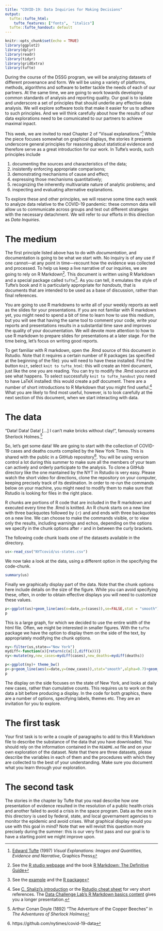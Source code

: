 ```yaml
---
title: "COVID-19: Data Inquiries for Making Decisions"
output:
  tufte::tufte_html: 
    tufte_features: ["fonts",  "italics"]
  tufte::tufte_handout: default
---
```


```r
knitr::opts_chunk$set(echo = TRUE)
library(ggplot2)
library(dplyr)
library(readr)
library(tidyr)
library(gridExtra)
library(tufte)
```

During the course of the DSSG program, we will be analyzing datasets of different provenance and form. We will be using a variety of platforms, methods, algorithms and software to better tackle the needs of each of our partners. At the same time, we are going to work towards developing common standards of analysis and reporting quality. Our goal is to isolate and underscore a set of principles that should underlie any effective data analysis. We will explore software tools that make it easier for us to adhere to such principles. And we will think carefully about how the results of our data explorations need to be comunicated to our partners to achieve maximal inpact.

This week, we are invited to read Chapter 2 of "Visual explanations."^[[Edward Tufte](https://www.edwardtufte.com/tufte/) (1997) *Visual Explanations: Images and Quantities, Evidence and Narrative*, Graphics Press] While the piece focuses somewhat on graphical displays, the stories it presents underscore general principles for reasoning about statistical evidence and therefore serve as a great introduction for our work. In Tufte's words, such principles include  
 
 (1)  documenting the sources and characteristics of the data; 
 (2)  insistently enforcing appropriate comparisons; 
 (3) demonstrating mechanisms of cause and effect; 
 (4) expressing those mechanisms quantitatively; 
 (5) recognizing the inherently multivariate nature of analytic problems; and
 (6) inspecting and evaluating alternative explanations.

To  explore these and other principles, we will reserve some time each week to analyze data relative to the COVID-19 pandemic: these common data will allow us to communicate across groups and test out different strategies with the necessary detachment. We will refer to our efforts 
in this direction as *Data Inquiries*. 


# The  medium

The first principle listed above has to do with *documentation*, and documentation is going to be what we start with. 
No inquiry is of any use if one cannot---at any point in time---recount how the evidence was collected and processed. To help us keep a live narrative of our inquiries, we are going to rely on R Markdown^[See the [R studio  webpage](https://rmarkdown.rstudio.com) and the book [R Markdown: The Definitive Guide](https://bookdown.org/yihui/rmarkdown/)]. This document is written using R Markdown and a special package called `tufte`^[See the [example](http://rstudio.github.io/tufte/) and the [R package](https://cran.r-project.org/web/packages/tufte/index.html)]. As you can tell, it emulates the style of Tufte's book and it is particularly appropriate for *handouts*, that is documents that are intended to be used as a base of discussion, rather than final references. 

You are going to use R markdowns to write all of your weekly reports as well as the slides for your presentations. If you are not familiar with R markdown yet, you might need to spend a bit of time to learn how to use this medium, but you will see that having the same tool to comment your code, write your reports and presentations results in a substantial time save and improves the quality of your documentation. We will devote more attention to how to use R markdown to prepare slides for presentations at a later stage. For the time being, let's focus on writing good reports. 

To get familiar with R markdown, open the .Rmd source of this document in Rstudio. Note that it requires a certain number of R packages (as specified at the beginning of the file): you will need to have these installed. Find the button `Knit`, select `knit to tufte_html`: this will create an html document, just like the one you are reading. You can try to modify the .Rmd source and see what happens. To select successfully `knit to tufte_handout` you need to have LaTeX installed: this would create a pdf document. There are a number of short introductions to R Markdown that you might find useful.^[See  [C. Shalizi's introduction](http://www.stat.cmu.edu/~cshalizi/rmarkdown/) or the [Rstudio cheat sheet](https://rstudio.com/wp-content/uploads/2015/02/rmarkdown-cheatsheet.pdf) for very short references. The [Data Challenge Lab's R Markdown basics content](https://dcl-2020-01.github.io/curriculum/rmarkdown-basics.html) gives you a longer presentation.] What you are likely to find most useful, however, is to look carefully at the next section of this document, when we start interacting with data.


# The data

 "Data! Data! Data! [...] I can't make bricks without clay!", famously screams Sherlock Holmes.^[Arthur Conan Doyle (1892) "The Adventure of the Copper Beeches" in *The Adventures of Sherlock Holmes*] 
 
 So, let's get some data! We are going to start with the collection of COVID-19 cases and deaths counts compiled by the New York Times. This is shared with the public in a GitHub repository^[https://github.com/nytimes/covid-19-data]. You will be using version control a lot during this summer to make sure all the members of your team can actively and orderly participate to the analysis. To clone a GitHub directory like the one mantained by the NYT in Rstudio is very easy. Please watch the short video for directions, clone the repository on your computer, keeping precisely track of its destination. In order to re-run the commands below on your machine, you might need to modify them to make sure that Rstudio is looking for files in the right place.
 
 
R chunks are portions of R code that are included in the R markdown and executed every time the .Rmd is knitted. An R chunk starts on a new line with three backquotes  followed by `{r}` and  and ends with three backquotes  on a new line. We can choose to make the commands visible, or to view only the results, including warnings and echos, depending on the options we specify in the chunk options after `r` and in between the curly brackets.

The following code chunk loads one of the datasets available in the directory.

```r
us<-read_csv("NYTcovid/us-states.csv")
```

We now take a look at the data, using a different option in the specifying the code-chunk.

```r
summary(us)
```

Finally we  graphically display  part of the data. Note that the chunk options here include details on the size of the figure. While you can avoid specifying these, often, in order to obtain effective displays you will need to customize these values.

```r
p<-ggplot(us)+geom_line(aes(x=date,y=(cases)),se=FALSE,stat = "smooth") + labs(x="Date",y="Cases", title="Total COVID-19 confirmed cases over the course of the epidemic") + theme_bw() +theme(axis.text.x = element_text(angle = 90)) +facet_wrap(vars(state))
p

```
 

This is a large graph, for which we decided to use the entire width of the html file. Often, we might be  interested in smaller figures. With the `tufte` package we have the option to  display them on the side of the text, by appropriately modifying the chunk options.

```r
ny<-filter(us,state=="New York")
mydiff<-function(x){return(c(x[1],diff(x)))}
ny<-mutate(ny,new_cases=mydiff(cases),new_deaths=mydiff(deaths))
```
```r
p<-ggplot(ny)+ theme_bw()
p<-p+geom_line(aes(x=date,y=(new_cases)),stat="smooth",alpha=0.7)+geom_point(aes(x=date,y=(new_cases))) + labs(x="Date",y="New Cases", title="Daily new cases in New York") 
p
```

 
The display on the side focuses on the state of New York, and looks at daily new cases, rather than cumulative counts. This requires us to work on the data a bit before producing a display. In the code for both graphics, there are a number of options, specifying labels, themes etc. They are an invitation for you to explore.
 
 
# The first task
 
 Your first task is to write a couple of paragraphs to add to this R Markdown file to describe the substance of the data that you have downloaded. You should rely on the information contained in the `README.md` file and on your own exploration of the dataset. Note that there are three datasets, please describe the variables in each of them and the procedures with which they are collected to the best of your understanding. Make sure you document what you learn through your exploration.
 
# The second task
 
The stories in the chapter by Tufte that you read describe how one presentation of evidence resulted in the resolution of a public health crisis and another failed to avoid a crisis in the space program. Data as the one in this directory is used by federal, state, and local governament agencies to monitor the epidemic and avoid crises.
What graphical display would you use with this goal in mind? Note that we will revisit this question more precisely during the summer: this is our very first pass and our goal  is to have a starting point we might improve upon.
 